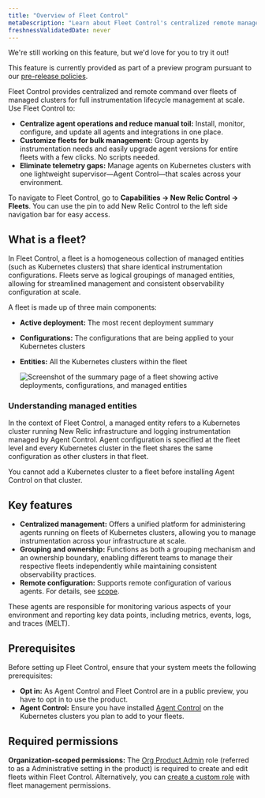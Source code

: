 ```yaml
---
title: "Overview of Fleet Control"
metaDescription: "Learn about Fleet Control's centralized remote management of Kubernetes clusters with New Relic agents, overseen by Agent Control"
freshnessValidatedDate: never
---
```


<Callout title="preview">
  We're still working on this feature, but we'd love for you to try it out!

  This feature is currently provided as part of a preview program pursuant to our [pre-release policies](/docs/licenses/license-information/referenced-policies/new-relic-pre-release-policy).
</Callout>

Fleet Control provides centralized and remote command over fleets of managed clusters for full instrumentation lifecycle management at scale. Use Fleet Control to:
- **Centralize agent operations and reduce manual toil:** Install, monitor, configure, and update all agents and integrations in one place.
- **Customize fleets for bulk management:** Group agents by instrumentation needs and easily upgrade agent versions for entire fleets with a few clicks. No scripts needed.
- **Eliminate telemetry gaps:** Manage agents on Kubernetes clusters with one lightweight supervisor—Agent Control—that scales across your environment.

To navigate to Fleet Control, go to **Capabilities → New Relic Control → Fleets**. You can use the pin to add New Relic Control to the left side navigation bar for easy access.

## What is a fleet?
In Fleet Control, a fleet is a homogeneous collection of managed entities (such as Kubernetes clusters) that share identical instrumentation configurations. Fleets serve as logical groupings of managed entities, allowing for streamlined management and consistent observability configuration at scale.

A fleet is made up of three main components:
- **Active deployment:** The most recent deployment summary 
- **Configurations:** The configurations that are being applied to your Kubernetes clusters
- **Entities:** All the Kubernetes clusters within the fleet

   <img
     title="Fleet summary page"
     alt="Screenshot of the summary page of a fleet showing active deployments, configurations, and managed entities"
     src="/images/fleet-control-summary.webp"
   />

### Understanding managed entities
In the context of Fleet Control, a managed entity refers to a Kubernetes cluster running New Relic infrastructure and logging instrumentation managed by Agent Control. Agent configuration is specified at the fleet level and every Kubernetes cluster in the fleet shares the same configuration as other clusters in that fleet. 

<Callout title="important">
  You cannot add a Kubernetes cluster to a fleet before installing Agent Control on that cluster.
</Callout>

## Key features
- **Centralized management:** Offers a unified platform for administering agents running on fleets of Kubernetes clusters, allowing you to manage instrumentation across your infrastructure at scale.
- **Grouping and ownership:** Functions as both a grouping mechanism and an ownership boundary, enabling different teams to manage their respective fleets independently while maintaining consistent observability practices.
- **Remote configuration:** Supports remote configuration of various agents. For details, see [scope](/docs/new-relic-control/getting-started/#scope). 

These agents are responsible for monitoring various aspects of your environment and reporting key data points, including metrics, events, logs, and traces (MELT).

## Prerequisites
Before setting up Fleet Control, ensure that your system meets the following prerequisites:

- **Opt in:** As Agent Control and Fleet Control are in a public preview, you have to opt in to use the product. 
- **Agent Control:** Ensure you have installed [Agent Control](/docs/new-relic-control/agent-control/setup) on the Kubernetes clusters you plan to add to your fleets.

## Required permissions
**Organization-scoped permissions:** The [Org Product Admin]() role (referred to as a Administrative setting in the product) is required to create and edit fleets within Fleet Control. Alternatively, you can [create a custom role](/docs/apis/nerdgraph/examples/nerdgraph-manage-groups/#create-role) with fleet management permissions.